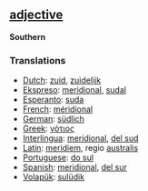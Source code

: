 == [[adjective]] == 
'''Southern''' 
=== Translations === 
*[[Dutch]]: [[zuid]], [[zuidelijk]]
*[[Ekspreso]]: [[meridional]], [[sudal]]
*[[Esperanto]]: [[suda]]
*[[French]]: [[méridional]] 
*[[German]]: [[südlich]] 
*[[Greek]]: [[νότιος]] 
*[[Interlingua]]: [[meridional]], [[del sud]]
*[[Latin]]: [[meridiem]], regio [[australis]]
*[[Portuguese]]: [[do sul]]
*[[Spanish]]: [[meridional]], [[del sur]]
*[[Volapük]]: [[sulüdik]]